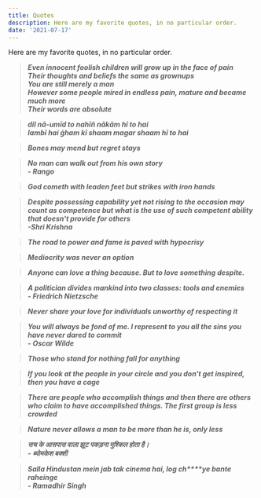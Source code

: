 ```yaml
---
title: Quotes
description: Here are my favorite quotes, in no particular order.
date: '2021-07-17'
---
```


Here are my favorite quotes, in no particular order.

> **_Even innocent foolish children will grow up in the face of pain <br/>
> Their thoughts and beliefs the same as grownups <br/>
> You are still merely a man <br/>
> However some people mired in endless pain, mature and became much more <br/>
> Their words are absolute <br/>_**

> **_dil nā-umīd to nahīñ nākām hī to hai <br/>
> lambī hai ġham kī shaam magar shaam hī to hai_**

> **_Bones may mend but regret stays <br/>_**

> **_No man can walk out from his own story<br/>- Rango <br/>_**

> **_God cometh with leaden feet but strikes with iron hands<br/>_**

> **_Despite possessing capability yet not rising to the occasion may count as competence but what is the use of such competent ability that doesn't provide for others <br/>
> -Shri Krishna<br/>_**

> **_The road to power and fame is paved with hypocrisy<br/>_**

> **_Mediocrity was never an option<br/>_**

> **_Anyone can love a thing because. But to love something despite. <br/>_**

> **_A politician divides mankind into two classes: tools and enemies <br/>- Friedrich Nietzsche<br/>_**

> **_Never share your love for individuals unworthy of respecting it <br/>_**

> **_You will always be fond of me. I represent to you all the sins you have never dared to commit<br/>- Oscar Wilde<br/>_**

> **_Those who stand for nothing fall for anything <br/>_**

> **_If you look at the people in your circle and you don't get inspired, then you have a cage<br/>_**

> **_There are people who accomplish things and then there are others who claim to have accomplished things. The first group is less crowded <br/>_**

> **_Nature never allows a man to be more than he is, only less<br/>_**

> **_सच के आसपास वाला झूट पकड़ना मुश्किल होता है।<br/>- ब्योमकेश बक्शी_**

> **_Salla Hindustan mein jab tak cinema hai, log ch\*\*\*\*ye bante raheinge<br/> - Ramadhir Singh_**

